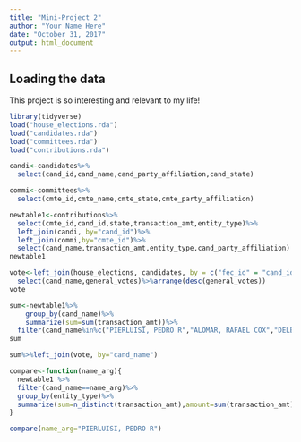 ```yaml
---
title: "Mini-Project 2"
author: "Your Name Here"
date: "October 31, 2017"
output: html_document
---
```



## Loading the data

This project is so interesting and relevant to my life!

```r
library(tidyverse)
load("house_elections.rda")
load("candidates.rda")
load("committees.rda")
load("contributions.rda")
```


```r
candi<-candidates%>%
  select(cand_id,cand_name,cand_party_affiliation,cand_state)
```


```r
commi<-committees%>%
  select(cmte_id,cmte_name,cmte_state,cmte_party_affiliation)
```


```r
newtable1<-contributions%>%
  select(cmte_id,cand_id,state,transaction_amt,entity_type)%>%
  left_join(candi, by="cand_id")%>%
  left_join(commi,by="cmte_id")%>%
  select(cand_name,transaction_amt,entity_type,cand_party_affiliation)
newtable1
```


```r
vote<-left_join(house_elections, candidates, by = c("fec_id" = "cand_id"))%>%
  select(cand_name,general_votes)%>%arrange(desc(general_votes))
vote
```





```r
sum<-newtable1%>%
    group_by(cand_name)%>%
    summarize(sum=sum(transaction_amt))%>%
  filter(cand_name%in%c("PIERLUISI, PEDRO R","ALOMAR, RAFAEL COX","DELBENE, SUZAN K","PAYNE, DONALD M., JR.","MASSIE, THOMAS H.","BENTIVOLIO, KERRY","FATTAH, CHAKA MR.","MCDERMOTT, JAMES","KOSTER, JOHN","PETERS, GARY"))
sum
```


```r
sum%>%left_join(vote, by="cand_name")
```






```r
compare<-function(name_arg){
  newtable1 %>%
  filter(cand_name==name_arg)%>%
  group_by(entity_type)%>%
  summarize(sum=n_distinct(transaction_amt),amount=sum(transaction_amt))
}
```


```r
compare(name_arg="PIERLUISI, PEDRO R")
```


```r


```







